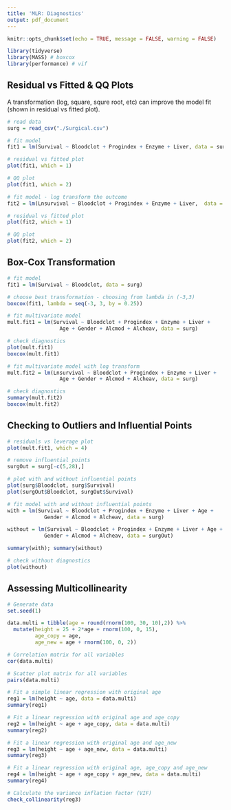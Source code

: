 ```yaml
---
title: 'MLR: Diagnostics'
output: pdf_document
---
```


```r
knitr::opts_chunk$set(echo = TRUE, message = FALSE, warning = FALSE)

library(tidyverse)
library(MASS) # boxcox
library(performance) # vif

```

## Residual vs Fitted & QQ Plots

A transformation (log, square, squre root, etc) can improve the model fit (shown in residual vs fitted plot).

```r
# read data
surg = read_csv("./Surgical.csv")

# fit model
fit1 = lm(Survival ~ Bloodclot + Progindex + Enzyme + Liver, data = surg)

# residual vs fitted plot
plot(fit1, which = 1)

# QQ plot
plot(fit1, which = 2)

# fit model - log transform the outcome
fit2 = lm(Lnsurvival ~ Bloodclot + Progindex + Enzyme + Liver,  data = surg)

# residual vs fitted plot
plot(fit2, which = 1)

# QQ plot
plot(fit2, which = 2)

```

## Box-Cox Transformation 

```r
# fit model
fit1 = lm(Survival ~ Bloodclot, data = surg)

# choose best transformation - choosing from lambda in (-3,3)
boxcox(fit1, lambda = seq(-3, 3, by = 0.25))

# fit multivariate model
mult.fit1 = lm(Survival ~ Bloodclot + Progindex + Enzyme + Liver +
                 Age + Gender + Alcmod + Alcheav, data = surg) 

# check diagnostics
plot(mult.fit1)
boxcox(mult.fit1)

# fit multivariate model with log transform
mult.fit2 = lm(Lnsurvival ~ Bloodclot + Progindex + Enzyme + Liver + 
                 Age + Gender + Alcmod + Alcheav, data = surg) 

# check diagnostics
summary(mult.fit2)
boxcox(mult.fit2) 

```

## Checking to Outliers and Influential Points

```r
# residuals vs leverage plot
plot(mult.fit1, which = 4)

# remove influential points
surgOut = surg[-c(5,28),]

# plot with and without influential points
plot(surg$Bloodclot, surg$Survival)
plot(surgOut$Bloodclot, surgOut$Survival)

# fit model with and without influential points
with = lm(Survival ~ Bloodclot + Progindex + Enzyme + Liver + Age + 
            Gender + Alcmod + Alcheav, data = surg) 

without = lm(Survival ~ Bloodclot + Progindex + Enzyme + Liver + Age + 
            Gender + Alcmod + Alcheav, data = surgOut)

summary(with); summary(without)

# check without diagnostics
plot(without)

```

## Assessing Multicollinearity

```r
# Generate data
set.seed(1)

data.multi = tibble(age = round(rnorm(100, 30, 10),2)) %>%
  mutate(height = 25 + 2*age + rnorm(100, 0, 15),
         age_copy = age, 
         age_new = age + rnorm(100, 0, 2))

# Correlation matrix for all variables
cor(data.multi)

# Scatter plot matrix for all variables
pairs(data.multi)

# Fit a simple linear regression with original age
reg1 = lm(height ~ age, data = data.multi)
summary(reg1)

# Fit a linear regression with original age and age_copy
reg2 = lm(height ~ age + age_copy, data = data.multi)
summary(reg2)

# Fit a linear regression with original age and age_new
reg3 = lm(height ~ age + age_new, data = data.multi)
summary(reg3)

# Fit a linear regression with original age, age_copy and age_new
reg4 = lm(height ~ age + age_copy + age_new, data = data.multi)
summary(reg4)

# Calculate the variance inflation factor (VIF)
check_collinearity(reg3)

```
















